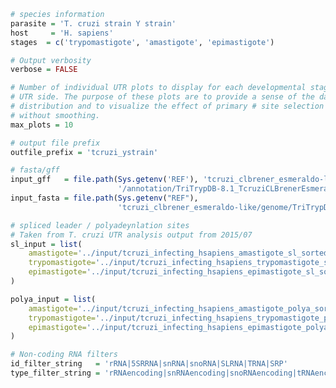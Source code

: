 ```r
# species information
parasite = 'T. cruzi strain Y strain'
host     = 'H. sapiens'
stages  = c('trypomastigote', 'amastigote', 'epimastigote')

# Output verbosity
verbose = FALSE

# Number of individual UTR plots to display for each developmental stage and
# UTR side. The purpose of these plots are to provide a sense of the data
# distribution and to visualize the effect of primary # site selection with and
# without smoothing.
max_plots = 10

# output file prefix
outfile_prefix = 'tcruzi_ystrain'

# fasta/gff
input_gff   = file.path(Sys.getenv('REF'), 'tcruzi_clbrener_esmeraldo-like',
                        '/annotation/TriTrypDB-8.1_TcruziCLBrenerEsmeraldo-like.gff')
input_fasta = file.path(Sys.getenv("REF"), 
                        'tcruzi_clbrener_esmeraldo-like/genome/TriTrypDB-8.1_TcruziCLBrenerEsmeraldo-like_Genome.fasta')

# spliced leader / polyadeynlation sites
# Taken from T. cruzi UTR analysis output from 2015/07
sl_input = list(
    amastigote='../input/tcruzi_infecting_hsapiens_amastigote_sl_sorted.gff.gz',
    trypomastigote='../input/tcruzi_infecting_hsapiens_trypomastigote_sl_sorted.gff.gz',
    epimastigote='../input/tcruzi_infecting_hsapiens_epimastigote_sl_sorted.gff.gz'
)

polya_input = list(
    amastigote='../input/tcruzi_infecting_hsapiens_amastigote_polya_sorted.gff.gz',
    trypomastigote='../input/tcruzi_infecting_hsapiens_trypomastigote_polya_sorted.gff.gz',
    epimastigote='../input/tcruzi_infecting_hsapiens_epimastigote_polya_sorted.gff.gz'
)

# Non-coding RNA filters
id_filter_string   = 'rRNA|5SRRNA|snRNA|snoRNA|SLRNA|TRNA|SRP'
type_filter_string = 'rRNAencoding|snRNAencoding|snoRNAencoding|tRNAencoding'
```
